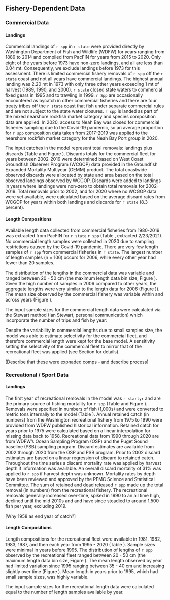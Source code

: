 ## Fishery-Dependent Data

### Commercial Data

#### Landings

Commercial landings of `r spp` in `r state` were provided directly by Washington Department of Fish and Wildlife (WDFW) for years ranging from 1889 to 2014 and compiled from PacFIN for years from 2015 to 2020. Only eight of the years before 1973 have non-zero landings, and all are less than 0.04 mt. Consequently, we exclude landings before 1973 for this assessment. There is limited commercial fishery removals of `r spp` off the `r state` coast and not all years have commercial landings. The highest annual landing was 2.20 mt in 1973 with only three other years exceeding 1 mt of harvest (1989, 1990, and 2000). `r state` closed state waters to commercial fixed gears in 1995 and to trawling in 1999. `r Spp` are occasionally encountered as bycatch in other commercial fisheries and there are four treaty tribes off the `r state` coast that fish under separate commercial rules and are not subject to the state water closures. `r spp` is landed as part of the mixed nearshore rockfish market category and species composition data are applied. In 2020, access to Neah Bay was closed for commercial fisheries sampling due to the Covid-19 pandemic, so an average proportion for `r spp` composition data taken from 2017-2019 was applied to the nearshore rockfish market category for the Neah Bay Port group in 2020.

The input catches in the model represent total removals: landings plus discards (Table \ref{tab:catch} and Figure \ref{fig:catch}).
Discards totals for the commercial fleet for years between 2002-2019 were determined based on West Coast Groundfish Observer Program (WCGOP) data provided in the Groundfish Expanded Mortality Multiyear (GEMM) product. The total coastwide observed discards were allocated by state and area based on the total observed landings observed by WCGOP. Discards were added to landings in years where landings were non-zero to obtain total removals for 2002-2019. Total removals prior to 2002, and for 2020 where no WCGOP data were yet available, were calculated based on the average discard rates from WCGOP for years within both landings and discards for `r state` (8.3 percent).

#### Length Compositions 

Available length data collected from commercial fisheries from 1980-2019 was extracted from PacFIN for `r state` `r spp` (Table \ref{tab:com-len-samps}, extracted 2/23/2021). No commercial length samples were collected in 2020 due to sampling restrictions caused by the Covid-19 pandemic. There are very few length samples of `r spp` from commercial fisheries in `r state`. The largest number of length samples (n = 106) occurs for 2006, while every other year had fewer than 20 samples.

The distribution of the lengths in the commercial data was variable and ranged between 20 - 50 cm (the maximum length data bin size, Figure \ref{fig:com-len-data}). Given the high number of samples in 2006 compared to other years, the aggregate lengths were very similar to the length data for 2006 (Figure \ref{fig:wa-len-agg})). The mean size observed by the commercial fishery was variable within and across years (Figure \ref{fig:mean-com-len-data}). 

The input sample sizes for the commercial length data were calculated via the Stewart method (Ian Stewart, personal communication) which incorporate the number of trips and fish by year:

\begin{centering}

Input effN = $N_{\text{trips}} + 0.138 * N_{\text{fish}}$ if $N_{\text{fish}}/N_{\text{trips}}$ is $<$ 44

Input effN = $7.06 * N_{\text{trips}}$ if $N_{\text{fish}}/N_{\text{trips}}$ is $\geq$ 44

\end{centering}

Despite the variability in commercial lengths due to small samples size, the model was able to estimate selectivity for the commercial fleet, and therefore commercial length were kept for the base model. A sensitivity setting the selectivity of the commercial fleet to mirror that of the recreational fleet was applied (see Section \ref{sensitivity-analyses} for details). 

[Describe that these were expnaded comps - and describe process]

### Recreational / Sport Data

#### Landings

The first year of recreational removals in the model was `r startyr` and are the primary source of fishing mortality for `r spp` (Table \ref{tab:catch} and Figure \ref{fig:catch}). Removals were specified in numbers of fish (1,000s) and were converted to metric tons internally to the model (Table \ref{tab:nums-mt}). Annual retained catch (in numbers) from the Washington recreational fishery from 1975 to 1990 were provided from WDFW published historical information. Retained catch for years prior to 1975 were calculated based on a linear interpolation for missing data back to 1958. Recreational data from 1990 through 2020 are from WDFW’s Ocean Sampling Program (OSP) and the Puget Sound baseline (PSB) sampling program. Discard estimates are available from 2002 through 2020 from the OSP and PSB program. Prior to 2002 discard estimates are based on a linear regression of discard to retained catch. Throughout the time series a discard mortality rate was applied by harvest depth if information was available. An overall discard mortality of 31% was applied to `r spp` if harvest depth was unknown. Mortality rates by depth have been reviewed and approved by the PFMC Science and Statistical Committee. The sum of retained and dead released `r spp` made up the total removal (in numbers) from the recreational fishery. The recreational removals generally increased over-time, spiked in 1990 to an all time high, declined until the mid 2010s and and have since steadied to around 1,500 fish per year, excluding 2019.

[Why 1958 as end year of catch?]
 
#### Length Compositions 

Length compositions for the recreational fleet were available in 1981, 1982, 1983, 1987, and then each year from 1995 - 2020 (Table \ref{tab:len-samps}). Sample sizes were minimal in years before 1995. The distribution of lengths of `r spp` observed by the recreational fleet ranged between 20 - 50 cm (the maximum length data bin size, Figure \ref{fig:rec-len-data}). The mean length observed by year had limited variation since 1995 ranging between 35 - 40 cm and increasing slightly over time (Figure \ref{fig:mean-rec-len-data}). Mean length in years prior to 1995, which had small sample sizes, was highly variable. 

The input sample sizes for the recreational length data were calculated equal to the number of length samples available by year. 

